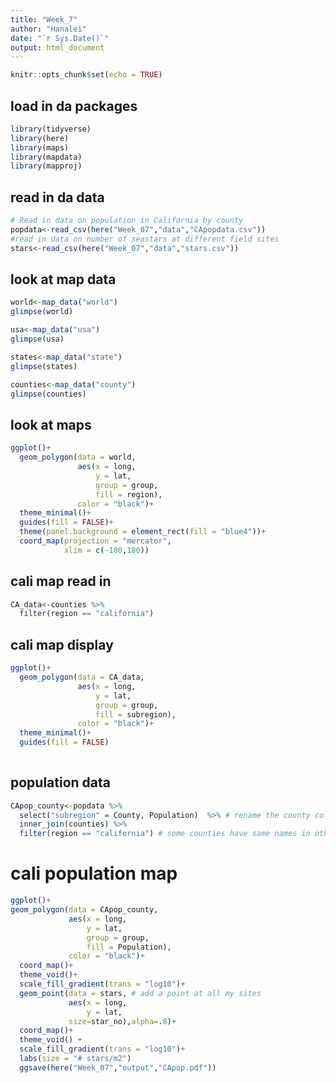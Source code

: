 ```yaml
---
title: "Week_7"
author: "Hanalei"
date: "`r Sys.Date()`"
output: html_document
---
```


```r
knitr::opts_chunk$set(echo = TRUE)
```

## load in da packages
```r
library(tidyverse)
library(here)
library(maps)
library(mapdata)
library(mapproj)
```

## read in da data
```r
# Read in data on population in California by county
popdata<-read_csv(here("Week_07","data","CApopdata.csv"))
#read in data on number of seastars at different field sites
stars<-read_csv(here("Week_07","data","stars.csv"))
```

## look at map data
```r
world<-map_data("world")
glimpse(world)

usa<-map_data("usa")
glimpse(usa)

states<-map_data("state")
glimpse(states)

counties<-map_data("county")
glimpse(counties)
```

## look at maps
```r
ggplot()+
  geom_polygon(data = world, 
               aes(x = long, 
                   y = lat, 
                   group = group,
                   fill = region),
               color = "black")+
  theme_minimal()+
  guides(fill = FALSE)+
  theme(panel.background = element_rect(fill = "blue4"))+
  coord_map(projection = "mercator",
            xlim = c(-180,180))
```

## cali map read in
```r
CA_data<-counties %>%
  filter(region == "california")
```

## cali map display
```r
ggplot()+
  geom_polygon(data = CA_data, 
               aes(x = long, 
                   y = lat, 
                   group = group,
                   fill = subregion),
               color = "black")+
  theme_minimal()+
  guides(fill = FALSE)
  
```

## population data
```r
CApop_county<-popdata %>%
  select("subregion" = County, Population)  %>% # rename the county col
  inner_join(counties) %>%
  filter(region == "california") # some counties have same names in other states
```

# cali population map
```r
ggplot()+
geom_polygon(data = CApop_county, 
             aes(x = long, 
                 y = lat, 
                 group = group,
                 fill = Population),
             color = "black")+
  coord_map()+
  theme_void()+
  scale_fill_gradient(trans = "log10")+
  geom_point(data = stars, # add a point at all my sites
             aes(x = long,
                 y = lat,
             size=star_no),alpha=.8)+
  coord_map()+
  theme_void() +
  scale_fill_gradient(trans = "log10")+
  labs(size = "# stars/m2")
  ggsave(here("Week_07","output","CApop.pdf"))
```

